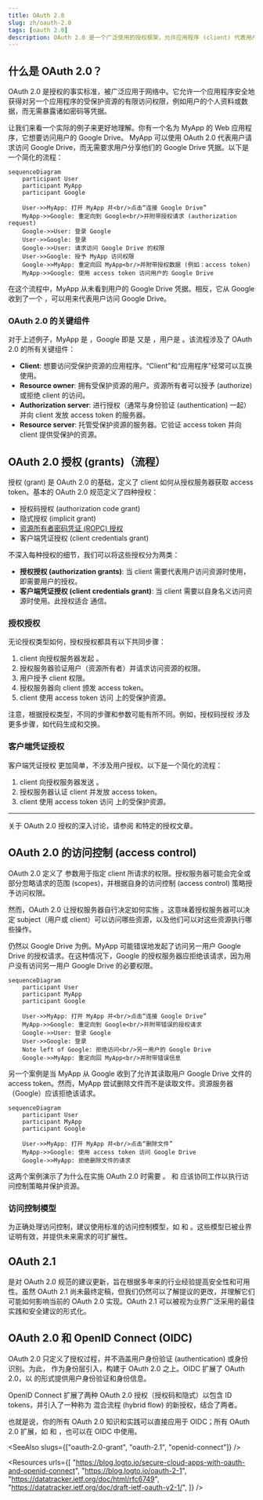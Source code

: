 ```yaml
---
title: OAuth 2.0
slug: zh/oauth-2.0
tags: [oauth 2.0]
description: OAuth 2.0 是一个广泛使用的授权框架，允许应用程序 (client) 代表用户或应用程序自身获得对受保护资源的有限访问权限。
---
```


## 什么是 OAuth 2.0？

OAuth 2.0 是授权的事实标准，被广泛应用于网络中。它允许一个应用程序安全地获得对另一个应用程序的受保护资源的有限访问权限，例如用户的个人资料或数据，而无需暴露诸如密码等凭据。

让我们来看一个实际的例子来更好地理解。你有一个名为 MyApp 的 Web 应用程序，它想要访问用户的 Google Drive。 MyApp 可以使用 OAuth 2.0 代表用户请求访问 Google Drive，而无需要求用户分享他们的 Google Drive 凭据。以下是一个简化的流程：

```mermaid
sequenceDiagram
    participant User
    participant MyApp
    participant Google

    User->>MyApp: 打开 MyApp 并<br/>点击“连接 Google Drive”
    MyApp->>Google: 重定向到 Google<br/>并附带授权请求 (authorization request)
    Google->>User: 登录 Google
    User->>Google: 登录
    Google->>User: 请求访问 Google Drive 的权限
    User->>Google: 授予 MyApp 访问权限
    Google->>MyApp: 重定向回 MyApp<br/>并附带授权数据 (例如：access token)
    MyApp->>Google: 使用 access token 访问用户的 Google Drive
```

在这个流程中，MyApp 从未看到用户的 Google Drive 凭据。相反，它从 Google 收到了一个 <Ref slug="access-token" />，可以用来代表用户访问 Google Drive。

### OAuth 2.0 的关键组件

对于上述例子，MyApp 是 <Ref slug="client" />，Google 即是 <Ref slug="authorization-server" /> 又是 <Ref slug="resource-server" />，用户是 <Ref slug="resource-owner" />。该流程涉及了 OAuth 2.0 的所有关键组件：

- **Client**: 想要访问受保护资源的应用程序。“Client”和“应用程序”经常可以互换使用。
- **Resource owner**: 拥有受保护资源的用户。资源所有者可以授予 (authorize) 或拒绝 client 的访问。
- **Authorization server**: 进行授权（通常与身份验证 (authentication) 一起）并向 client 发放 access token 的服务器。
- **Resource server**: 托管受保护资源的服务器。它验证 access token 并向 client 提供受保护的资源。

## OAuth 2.0 授权 (grants)（流程）

<Ref slug="oauth-2.0-grant">授权 (grant)</Ref> 是 OAuth 2.0 的基础，定义了 client 如何从授权服务器获取 access token。基本的 OAuth 2.0 规范定义了四种授权：

- <Ref slug="authorization-code-flow">授权码授权 (authorization code grant)</Ref>
- <Ref slug="implicit-flow">隐式授权 (implicit grant)</Ref>
- [资源所有者密码凭证 (ROPC) 授权](https://datatracker.ietf.org/doc/html/rfc6749#section-4.3)
- <Ref slug="client-credentials-flow">客户端凭证授权 (client credentials grant)</Ref>

不深入每种授权的细节，我们可以将这些授权分为两类：

- **授权授权 (authorization grants)**: 当 client 需要代表用户访问资源时使用，即需要用户的授权。
- **客户端凭证授权 (client credentials grant)**: 当 client 需要以自身名义访问资源时使用。此授权适合 <Ref slug="machine-to-machine" /> 通信。

### 授权授权

无论授权类型如何，授权授权都具有以下共同步骤：

1. client 向授权服务器发起 <Ref slug="authorization-request" />。
2. 授权服务器验证用户（资源所有者）并请求访问资源的权限。
3. 用户授予 client 权限。
4. 授权服务器向 client 颁发 access token。
5. client 使用 access token 访问 <Ref slug="resource-server" /> 上的受保护资源。

注意，根据授权类型，不同的步骤和参数可能有所不同。例如，<Ref slug="authorization-code-flow">授权码授权</Ref> 涉及更多步骤，如代码生成和交换。

### 客户端凭证授权

<Ref slug="client-credentials-flow">客户端凭证授权</Ref> 更加简单，不涉及用户授权。以下是一个简化的流程：

1. client 向授权服务器发送 <Ref slug="token-request" />。
2. 授权服务器认证 client 并发放 access token。
3. client 使用 access token 访问 <Ref slug="resource-server" /> 上的受保护资源。

---

关于 OAuth 2.0 授权的深入讨论，请参阅 <Ref slug="oauth-2.0-grant" /> 和特定的授权文章。

## OAuth 2.0 的访问控制 (access control)

OAuth 2.0 定义了 <Ref slug="scope" /> 参数用于指定 client 所请求的权限。授权服务器可能会完全或部分忽略请求的范围 (scopes)，并根据自身的访问控制 (access control) 策略授予访问权限。

然而，OAuth 2.0 让授权服务器自行决定如何实施 <Ref slug="access-control" />。这意味着授权服务器可以决定 subject（用户或 client）可以访问哪些资源，以及他们可以对这些资源执行哪些操作。

仍然以 Google Drive 为例。MyApp 可能错误地发起了访问另一用户 Google Drive 的授权请求。在这种情况下，Google 的授权服务器应拒绝该请求，因为用户没有访问另一用户 Google Drive 的必要权限。

```mermaid
sequenceDiagram
    participant User
    participant MyApp
    participant Google

    User->>MyApp: 打开 MyApp 并<br/>点击“连接 Google Drive”
    MyApp->>Google: 重定向到 Google<br/>并附带错误的授权请求
    Google->>User: 登录 Google
    User->>Google: 登录
    Note left of Google: 拒绝访问<br/>另一用户的 Google Drive
    Google->>MyApp: 重定向回 MyApp<br/>并附带错误信息
```

另一个案例是当 MyApp 从 Google 收到了允许其读取用户 Google Drive 文件的 access token。然而，MyApp 尝试删除文件而不是读取文件。资源服务器（Google）应该拒绝该请求。

```mermaid
sequenceDiagram
    participant User
    participant MyApp
    participant Google

    User->>MyApp: 打开 MyApp 并<br/>点击“删除文件”
    MyApp->>Google: 使用 access token 访问 Google Drive
    Google->>MyApp: 拒绝删除文件的请求
```

这两个案例演示了为什么在实施 OAuth 2.0 时需要 <Ref slug="access-control" />。<Ref slug="authorization-server" /> 和 <Ref slug="resource-server" /> 应该协同工作以执行访问控制策略并保护资源。

### 访问控制模型

为正确处理访问控制，建议使用标准的访问控制模型，如 <Ref slug="rbac" /> 和 <Ref slug="abac" />。这些模型已被业界证明有效，并提供未来需求的可扩展性。

## OAuth 2.1

<Ref slug="oauth-2.1" /> 是对 OAuth 2.0 规范的建议更新，旨在根据多年来的行业经验提高安全性和可用性。虽然 OAuth 2.1 尚未最终定稿，但我们仍然可以了解提议的更改，并理解它们可能如何影响当前的 OAuth 2.0 实现。OAuth 2.1 可以被视为业界广泛采用的最佳实践和安全建议的形式化。

## OAuth 2.0 和 OpenID Connect (OIDC)

OAuth 2.0 只定义了授权过程，并不涵盖用户身份验证 (authentication) 或身份识别。为此，<Ref slug="openid-connect" /> 作为身份层引入，构建于 OAuth 2.0 之上。OIDC 扩展了 OAuth 2.0，以 <Ref slug="id-token" /> 的形式提供用户身份验证和身份信息。

OpenID Connect 扩展了两种 OAuth 2.0 授权（授权码和隐式）以包含 ID tokens，并引入了一种称为 <Ref slug="hybrid-flow">混合流程 (hybrid flow)</Ref> 的新授权，结合了两者。

也就是说，你的所有 OAuth 2.0 知识和实践可以直接应用于 OIDC；所有 OAuth 2.0 扩展，如 <Ref slug="pkce" /> 和 <Ref slug="resource-indicator" />，也可以在 OIDC 中使用。

<SeeAlso slugs={["oauth-2.0-grant", "oauth-2.1", "openid-connect"]} />

<Resources
  urls={[
    "https://blog.logto.io/secure-cloud-apps-with-oauth-and-openid-connect",
    "https://blog.logto.io/oauth-2-1",
    "https://datatracker.ietf.org/doc/html/rfc6749",
    "https://datatracker.ietf.org/doc/draft-ietf-oauth-v2-1/",
  ]}
/>
